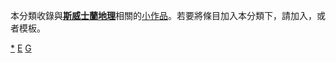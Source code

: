 {{Catnav|頁面分類|地理|地理小作品|非洲地理小作品}}
{{Catnav|頁面分類|地理|各大洲地理|非洲地理|非洲地理小作品}}
{{Catnav|頁面分類|地理|各國地理|斯威士蘭地理}}
{{Catnav|頁面分類|各種主題的頁面分類|按國家分類|各國地理|斯威士蘭地理}}
{{hidden category}}
{{WPSS-cat}}
本分類收錄與'''[[斯威士蘭地理|斯威士蘭地理]]'''相關的[[Wikipedia:小作品|小作品]]。若要將條目加入本分類下，請加入'''{{tl|Eswatini-geo-stub}}'''，或者'''{{tl|斯威士蘭地理小作品}}'''模板。

[[Category:史瓦帝尼地理|*]]
[[Category:非洲地理小作品|E]]
[[Category:斯威士蘭小作品|G]]